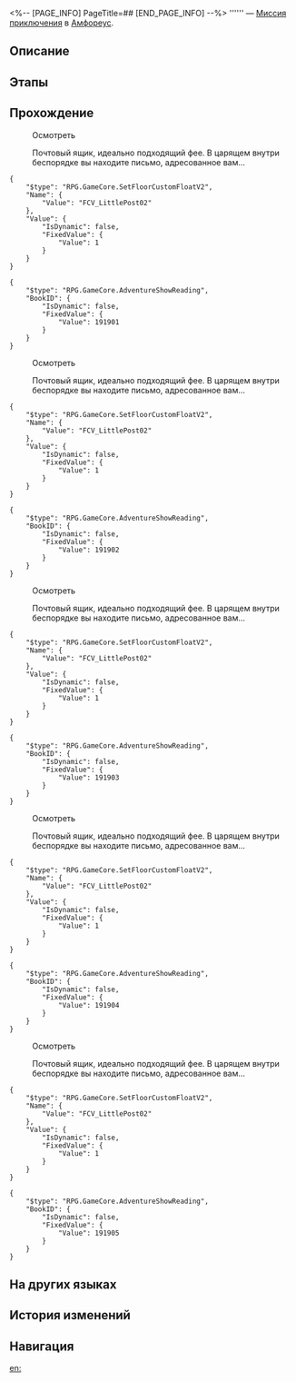 <%-- [PAGE_INFO]
PageTitle=##
[END_PAGE_INFO] --%>
{{Дополнить|Диалоги.}}
{{Миссия Инфобокс
|id              = 4340195
|Название        = 
|Изображение     = Миссия .png
|Тип             = Миссия приключения
|Событие         = 
|Глава           = 
|Условия         = Завершена [[Миссия Освоения]] «[[О герой, разбей печальную статую]]»
|Персонажи       = Первопроходец
|СтартЛокация    = [[Амфореус]] — [[Элизия Эйдес]]
|Мир             = Амфореус
|Предыдущая      = 
|Следующая       = 
|Награды         = 
}}
'''''' — [[Миссия приключения]] в [[Амфореус]].

==Описание==
{{Описание|<!--официальное описание из Перекрёстка судеб-->}}

==Этапы==


==Прохождение==
{{Дополнить}}

:{{Диалог|Изучение}} Осмотреть
:Почтовый ящик, идеально подходящий фее. В царящем внутри беспорядке вы находите письмо, адресованное вам...
<pre>{
	"$type": "RPG.GameCore.SetFloorCustomFloatV2",
	"Name": {
		"Value": "FCV_LittlePost02"
	},
	"Value": {
		"IsDynamic": false,
		"FixedValue": {
			"Value": 1
		}
	}
}</pre>
<pre>{
	"$type": "RPG.GameCore.AdventureShowReading",
	"BookID": {
		"IsDynamic": false,
		"FixedValue": {
			"Value": 191901
		}
	}
}</pre>

:{{Диалог|Изучение}} Осмотреть
:Почтовый ящик, идеально подходящий фее. В царящем внутри беспорядке вы находите письмо, адресованное вам...
<pre>{
	"$type": "RPG.GameCore.SetFloorCustomFloatV2",
	"Name": {
		"Value": "FCV_LittlePost02"
	},
	"Value": {
		"IsDynamic": false,
		"FixedValue": {
			"Value": 1
		}
	}
}</pre>
<pre>{
	"$type": "RPG.GameCore.AdventureShowReading",
	"BookID": {
		"IsDynamic": false,
		"FixedValue": {
			"Value": 191902
		}
	}
}</pre>

:{{Диалог|Изучение}} Осмотреть
:Почтовый ящик, идеально подходящий фее. В царящем внутри беспорядке вы находите письмо, адресованное вам...
<pre>{
	"$type": "RPG.GameCore.SetFloorCustomFloatV2",
	"Name": {
		"Value": "FCV_LittlePost02"
	},
	"Value": {
		"IsDynamic": false,
		"FixedValue": {
			"Value": 1
		}
	}
}</pre>
<pre>{
	"$type": "RPG.GameCore.AdventureShowReading",
	"BookID": {
		"IsDynamic": false,
		"FixedValue": {
			"Value": 191903
		}
	}
}</pre>

:{{Диалог|Изучение}} Осмотреть
:Почтовый ящик, идеально подходящий фее. В царящем внутри беспорядке вы находите письмо, адресованное вам...
<pre>{
	"$type": "RPG.GameCore.SetFloorCustomFloatV2",
	"Name": {
		"Value": "FCV_LittlePost02"
	},
	"Value": {
		"IsDynamic": false,
		"FixedValue": {
			"Value": 1
		}
	}
}</pre>
<pre>{
	"$type": "RPG.GameCore.AdventureShowReading",
	"BookID": {
		"IsDynamic": false,
		"FixedValue": {
			"Value": 191904
		}
	}
}</pre>

:{{Диалог|Изучение}} Осмотреть
:Почтовый ящик, идеально подходящий фее. В царящем внутри беспорядке вы находите письмо, адресованное вам...
<pre>{
	"$type": "RPG.GameCore.SetFloorCustomFloatV2",
	"Name": {
		"Value": "FCV_LittlePost02"
	},
	"Value": {
		"IsDynamic": false,
		"FixedValue": {
			"Value": 1
		}
	}
}</pre>
<pre>{
	"$type": "RPG.GameCore.AdventureShowReading",
	"BookID": {
		"IsDynamic": false,
		"FixedValue": {
			"Value": 191905
		}
	}
}</pre>
{{Диалог Конец}}

==На других языках==
{{На других языках
|en   = 
|zhs  = 
|zht  = 
|ja   = 
|ko   = 
|es   = 
|fr   = 
|ru   = 
|th   = 
|vi   = 
|de   = 
|id   = 
|pt   = 
}}

==История изменений==
{{История изменений|3.5}}

==Навигация==
{{Миссия приключения Навбокс|Глава }}

[[en:]]
